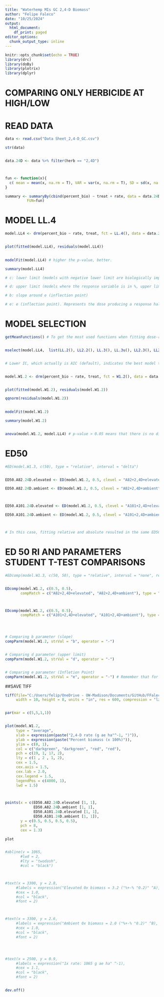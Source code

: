 ```yaml
---
title: "Waterhemp MIs GC 2,4-D Biomass"
author: "Felipe Faleco"
date: "10/25/2024"
output:
  html_document:
    df_print: paged
editor_options: 
  chunk_output_type: inline
---
```


```r

knitr::opts_chunk$set(echo = TRUE)
library(drc)
library(doBy)
library(plotrix)
library(dplyr)

```


# COMPARING ONLY HERBICIDE AT HIGH/LOW

# READ DATA

```r

data <- read.csv("Data Sheet_2,4-D_GC.csv")

str(data)


data.24D <- data %>% filter(herb == "2,4D")



fun <- function(x){
  c( mean = mean(x, na.rm = T), VAR = var(x, na.rm = T), SD = sd(x, na.rm = T), SE = std.error(x, na.rm = T), n = length(x))
}

summary <- summaryBy(cbind(percent_bio) ~ treat + rate, data = data.24D,
          FUN=fun)


```



# MODEL LL.4

```r

model.LL4 <- drm(percent_bio ~ rate, treat, fct = LL.4(), data = data.24D, type = "continuous")


plot(fitted(model.LL4), residuals(model.LL4))

                
modelFit(model.LL4) # higher the p-value, better.

summary(model.LL4) 

# c: lower limit (models with negative lower limit are biologically impossible. E.g., negative biomass, negative % biomass reduction, or negative % control)

# d: upper limit (models where the response variable is in %, upper limit bigger than 100% are biologically impossible. E.g., % biomass reduction, % control)

# b: slope around e (inflection point)

# e: e (inflection point). Represents the dose producing a response halfway between the u and l parameters (ED50)

```



# MODEL SELECTION

```r

getMeanFunctions() # To get the most used functions when fitting dose-response curves.


mselect(model.LL4,  list(LL.2(), LL2.2(), LL.3(), LL.3u(), LL2.3(), LL2.3u(), LL.4(), LL2.4(), LL.5(), LL2.5(), W1.2(), W2.2(), W1.3(), W1.3u(), W2.3(), W2.3u(), W1.4(), W2.4()))


# Lower IC, which actually is AIC (default), indicates the best model to be used. On the other hand, the highest the Lack of Fit, better the model. The two-, three-, and four-parameter log-logistic models are are symmetrical around the inflection point (parameter "e") while others (e.g. fiveparameter log-logistic, Gompertz, and Weibull) are asymmetrical. In symmetrical models, the parameter "e" and relative ED50 are identical, that is, they both indicate the dose that reduces the response midway between the upper and lower limits. In asymmetrical models, however, the parameter "e" does not have the same meaning as in symmetrical models, even though it is still the location of the inflection point. Therefore, in asymmetrical models, ED50 should be estimated as "absolute" and not relative.


model.W1.2 <- drm(percent_bio ~ rate, treat, fct = W1.2(), data = data.24D, type = "continuous")


plot(fitted(model.W1.2), residuals(model.W1.2))

qqnorm(residuals(model.W1.2))

                
modelFit(model.W1.2)

summary(model.W1.2) 


anova(model.W1.2, model.LL4) # p-value > 0.05 means that there is no difference between models. Therefore, we can use model LL.3

```



# ED50

```r

#ED(model.W1.3, c(50), type = "relative", interval = "delta")


ED50.A82.24D.elevated <- ED(model.W1.2, 0.5, clevel = "A82+2,4D+elevated", type = "absolute", interval = "delta")

ED50.A82.24D.ambient <- ED(model.W1.2, 0.5, clevel = "A82+2,4D+ambient", type = "absolute", interval = "delta")



ED50.A101.24D.elevated <- ED(model.W1.2, 0.5, clevel = "A101+2,4D+elevated", type = "absolute", interval = "delta")

ED50.A101.24D.ambient <- ED(model.W1.2, 0.5, clevel = "A101+2,4D+ambient", type = "absolute", interval = "delta")



# In this case, fitting relative and absolute resulted in the same ED50. Perhaps because W1.3 has a lower limit = 0. In simulations using the W1.4, then the relative and absolute ED50 are different. 

```


# ED 50 RI AND PARAMETERS STUDENT T-TEST COMPARISONS

```r

#EDcomp(model.W1.3, c(50, 50), type = "relative", interval = "none", reverse = F)


EDcomp(model.W1.2, c(0.5, 0.5), 
       compMatch = c("A82+2,4D+elevated", "A82+2,4D+ambient"), type = "absolute", interval = "none", reverse = T)



EDcomp(model.W1.2, c(0.5, 0.5), 
       compMatch = c("A101+2,4D+elevated", "A101+2,4D+ambient"), type = "absolute", interval = "none", reverse = T)




# Comparing b parameter (slope)
compParm(model.W1.2, strVal = "b", operator = "-")


# Comparing d parameter (upper limit)
compParm(model.W1.2, strVal = "d", operator = "-")


# Comparing e parameter (Infletion Point)
compParm(model.W1.2, strVal = "e", operator = "-") # Remember that for asymmetric models, the parameter"e" does not reflect the ED50. 


```



##SAVE TIFF

```r

tiff(file="C:/Users/felip/OneDrive - UW-Madison/Documents/GitHub/FFaleco/PhD/PhD Projects/Waterhemp/Metabolism Inhibitors/GC/2,4-D/2023/2,4-D_Absolute ED_Multiple Comparisons/MIs_2,4-D Only_GC_ DR Percent Bio.tiff",
     width = 10, height = 8, units = "in", res = 600, compression = "lzw")


par(mar = c(5,5,1,1))


plot(model.W1.2,
     type = "average",
     xlab = expression(paste("2,4-D rate (g ae ha"^-1, ")")),
     ylab = expression(paste("Percent biomass (x 100%)")),
     ylim = c(0, 1),
     col = c("darkgreen", "darkgreen", "red", "red"),
     pch = c(19, 1, 17, 2),
     lty = c(1 , 2 , 1, 2),
     cex = 1.5,
     cex.axis = 1.5,
     cex.lab = 2.0,
     cex.legend = 1.5,
     legendPos = c(4000, 1),
     lwd = 1.5)



points(x = c(ED50.A82.24D.elevated [1, 1],
             ED50.A82.24D.ambient [1, 1],
             ED50.A101.24D.elevated [1, 1],
             ED50.A101.24D.ambient [1, 1]),
       y = c(0.5, 0.5, 0.5, 0.5),
       pch = 8,
       cex = 1.3)

plot


#abline(v = 1065, 
       #lwd = 2, 
       #lty = "twodash",
       #col = "black")



#text(x = 3300, y = 2.8, 
     #labels = expression("Elevated 0x biomass = 3.2 ("%+-% "0.2)" ^A),
     #cex = 1.0,
     #col = "black",
     #font = 2)



#text(x = 3300, y = 2.6, 
     #labels = expression("Ambient 0x biomass = 2.0 ("%+-% "0.2)" ^B),
     #cex = 1.0,
     #col = "black",
     #font = 2)




#text(x = 2500, y = 0.9, 
     #labels = expression("1x rate: 1065 g ae ha" ^-1),
     #cex = 1.1,
     #col = "black",
     #font = 2)


dev.off()


```

